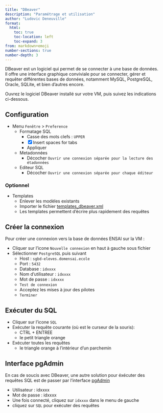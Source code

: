 ```yaml
---
title: "DBeaver"
description: "Paramétrage et utilisation"
author: "Ludovic Deneuville"
format: 
  html:
    toc: true
    toc-location: left
    toc-expand: 3
from: markdown+emoji
number-sections: true
number-depth: 3
---
```


::: {.callout-note}
DBeaver est un logiciel qui permet de se connecter à une base de données. Il offre une interface graphique conviviale pour se connecter, gérer et requêter différentes bases de données, notamment MySQL, PostgreSQL, Oracle, SQLite, et bien d'autres encore.
:::

Ouvrez le logiciel DBeaver installé sur votre VM, puis suivez les indications ci-dessous.

## Configuration

- Menu `Fenêtre` > `Preference`
  - Formatage SQL
    - Casse des mots clefs : `UPPER`
    - [x] Insert spaces for tabs
    - Appliquer
  - Metadonnées
    - Décocher `Ouvrir une connexion séparée pour la lecture des étadonnées`
  - Editeur SQL
    - Décocher `Ouvrir une connexion séparée pour chaque éditeur`

### Optionnel 

- Templates
  - Enlever les modèles existants
  - Importer le fichier <a href="templates_dbeaver.xml" download>templates_dbeaver.xml</a>
  - Les templates permettent d'écrire plus rapidement des requêtes


## Créer la connexion

Pour créer une connexion vers la base de données ENSAI sur la VM :

- Cliquer sur l'icone `Nouvelle connexion` en haut à gauche sous fichier
- Sélectionner `PostgreSQL` puis suivant
  - Host : `sgbd-eleves.domensai.ecole`
  - Port : `5432`
  - Database : `idxxxx`
  - Nom d'utilisateur : `idxxxx`
  - Mot de passe : `idxxxx`
  - `Test de connexion`
  - Acceptez les mises à jour des pilotes
  - `Terminer`

## Exécuter du SQL

- Cliquer sur l'icone `SQL`
- Exécuter la requête courante (où est le curseur de la souris):
  - CTRL + ENTREE
  - le petit triangle orange
- Exécuter toutes les requêtes
  - le triangle orange à l'intérieur d'un parchemin

## Interface pgAdmin

En cas de soucis avec DBeaver, une autre solution pour éxécuter des requêtes SQL est de passer par l'interface [pgAdmin](http://sgbd-eleves.domensai.ecole/phppgadmin/){target="_blank"}

- Utilisateur : idxxxx
- Mot de passe : idxxxx
- Une fois connecté, cliquez sur `idxxxx` dans le menu de gauche
- cliquez sur `SQL` pour exécuter des requêtes